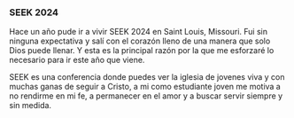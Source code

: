 
### SEEK 2024
Hace un año pude ir a vivir SEEK 2024 en Saint Louis, Missouri. Fui sin ninguna expectativa y salí con el corazón lleno de una manera que solo Dios puede llenar. Y esta es la principal razón por la que me esforzaré lo necesario para ir este año que viene.

SEEK es una conferencia donde puedes ver la iglesia de jovenes viva y con muchas ganas de seguir a Cristo, a mi como estudiante joven me motiva a no rendirme en mi fe, a permanecer en el amor y a buscar servir siempre y sin medida.


<LastSeekImages />
